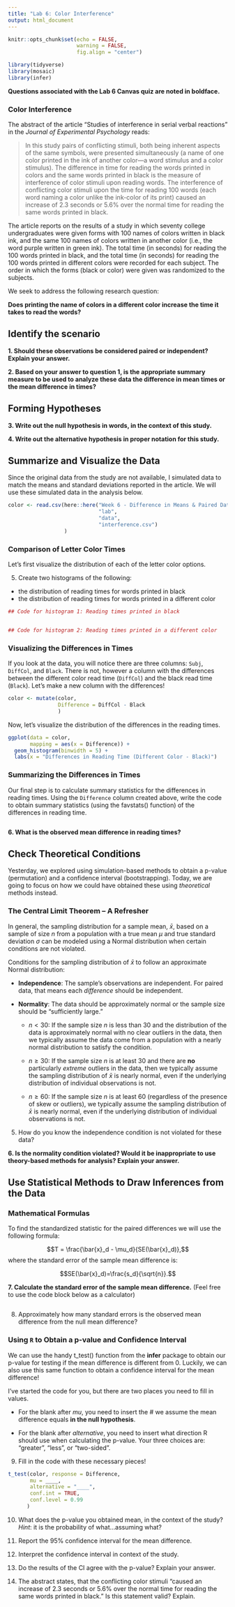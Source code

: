 ```yaml
---
title: "Lab 6: Color Interference"
output: html_document
---
```


```r
knitr::opts_chunk$set(echo = FALSE, 
                      warning = FALSE, 
                      fig.align = "center")

library(tidyverse)
library(mosaic)
library(infer)
```

**Questions associated with the Lab 6 Canvas quiz are noted in boldface.**

### Color Interference

The abstract of the article "Studies of interference in serial verbal reactions"
in the _Journal of Experimental Psychology_ reads:

> In this study pairs of conflicting stimuli, both being inherent aspects of the
same symbols, were presented simultaneously (a name of one color printed in the
ink of another color---a word stimulus and a color stimulus).
> The difference in time for reading the words printed in colors and the same
words printed in black is the measure of interference of color stimuli upon
reading words.
> The interference of conflicting color stimuli upon the time for reading 100
words (each word naming a color unlike the ink-color of its print) caused an
increase of 2.3 seconds or 5.6% over the normal time for reading the same words
printed in black.

The article reports on the results of a study in which seventy college
undergraduates were given forms with 100 names of colors written in black ink,
and the same 100 names of colors written in another color (i.e., the word purple
written in green ink).  The total time (in seconds) for reading the 100 words
printed in black, and the total time (in seconds) for reading the 100 words
printed in different colors were recorded for each subject. The order in which
the forms (black or color) were given was randomized to the subjects. 

We seek to address the following research question: 

__Does printing the name of colors in a different color increase the time it takes to read the words?__

## Identify the scenario

__1. Should these observations be considered paired or independent? Explain your answer.__


__2. Based on your answer to question 1, is the appropriate summary measure to be used to analyze these data the difference in mean times or the mean difference in times?__



## Forming Hypotheses

__3. Write out the null hypothesis in words, in the context of this study.__



__4. Write out the alternative hypothesis in proper notation for this study.__




## Summarize and Visualize the Data

Since the original data from the study are not available, I simulated data to
match the means and standard deviations reported in the article. We will use
these simulated data in the analysis below.

```r
color <- read.csv(here::here("Week 6 - Difference in Means & Paired Data", 
                             "lab", 
                             "data", 
                             "interference.csv")
                  )
```


### Comparison of Letter Color Times

Let's first visualize the distribution of each of the letter color options. 

5. Create two histograms of the following: 

- the distribution of reading times for words printed in black 
- the distribution of reading times for words printed in a different color


```r
## Code for histogram 1: Reading times printed in black


## Code for histogram 2: Reading times printed in a different color


```


### Visualizing the Differences in Times

If you look at the data, you will notice there are three columns: `Subj`, 
`DiffCol`, and `Black`. There is not, however a column with the differences 
between the different color read time (`DiffCol`) and the black read time
(`Black`). Let's make a new column with the differences!

```r
color <- mutate(color,
                Difference = DiffCol - Black
                )
```

Now, let's visualize the distribution of the differences in the reading times. 

```r
ggplot(data = color, 
       mapping = aes(x = Difference)) + 
  geom_histogram(binwidth = 5) +
  labs(x = "Differences in Reading Time (Different Color - Black)")
```


### Summarizing the Differences in Times

Our final step is to calculate summary statistics for the differences in 
reading times. Using the `Difference` column created above, write the code to
obtain summary statistics (using the favstats() function) of the differences in
reading time. 

```r

```

__6. What is the observed mean difference in reading times?__



## Check Theoretical Conditions

Yesterday, we explored using simulation-based methods to obtain a p-value 
(permutation) and a confidence interval (bootstrapping). Today, we are going to 
focus on how we could have obtained these using *theoretical* methods instead. 

### The Central Limit Theorem -- A Refresher

In general, the sampling distribution for a sample mean, $\bar{x}$, based on a
sample of size $n$ from a population with a true mean $\mu$ and true standard
deviation $\sigma$ can be modeled using a Normal distribution when certain
conditions are not violated.

Conditions for the sampling distribution of $\bar{x}$ to follow an approximate
Normal distribution:

* **Independence**: The sample’s observations are independent.  For paired data,
that means each *difference* should be independent.

* **Normality**: The data should be approximately normal or the sample size
should be "sufficiently large."

    - $n < 30$: If the sample size $n$ is less than 30 and the distribution of
    the data is approximately normal with no clear outliers in the data, then we
    typically assume the data come from a population with a nearly normal
    distribution to satisfy the condition.

    - $n \geq 30$: If the sample size $n$ is at least 30 and there are **no**
    particularly *extreme* outliers in the data, then we typically assume the
    sampling distribution of $\bar{x}$ is nearly normal, even if the underlying
    distribution of individual observations is not.
    
    - $n \geq 60$: If the sample size $n$ is at least 60 (regardless of the
    presence of skew or outliers), we typically assume the sampling distribution
    of $\bar{x}$ is nearly normal, even if the underlying distribution of
    individual observations is not.
    
 
5. How do you know the independence condition is not violated for these data?


__6. Is the normality condition violated? Would it be inappropriate to use theory-based methods for analysis?  Explain your answer.__



## Use Statistical Methods to Draw Inferences from the Data

### Mathematical Formulas 

To find the standardized statistic for the paired differences we will use the following formula:

$$T = \frac{\bar{x}_d - \mu_d}{SE(\bar{x}_d)},$$
where the standard error of the sample mean difference is:

$$SE(\bar{x}_d)=\frac{s_d}{\sqrt{n}}.$$

__7.  Calculate the standard error of the sample mean difference.__
(Feel free to use the code block below as a calculator)



```r

```


8. Approximately how many standard errors is the observed mean difference from the null mean difference?



### Using `R` to Obtain a p-value and Confidence Interval

We can use the handy t_test() function from the **infer** package to obtain 
our p-value for testing if the mean difference is different from 0. Luckily, we
can also use this same function to obtain a confidence interval for the mean
difference! 

I've started the code for you, but there are two places you need to fill in 
values. 

- For the blank after *mu*, you need to insert the # we assume the mean
difference equals **in the null hypothesis**. 

- For the blank after *alternative*, you need to insert what direction R should 
use when calculating the p-value. Your three choices are: "greater", "less", or
"two-sided". 

9. Fill in the code with these necessary pieces! 

```r
t_test(color, response = Difference, 
       mu = ____, 
       alternative = "____", 
       conf.int = TRUE, 
       conf.level = 0.99
      )
```

10. What does the p-value you obtained mean, in the context of the study? 
*Hint*: it is the probability of what...assuming what?


11. Report the 95% confidence interval for the mean difference. 



12.  Interpret the confidence interval in context of the study.



13.  Do the results of the CI agree with the p-value?  Explain your answer.



14.  The abstract states, that the conflicting color stimuli "caused an increase
of 2.3 seconds or 5.6% over the normal time for reading the same words printed
in black." Is this statement valid? Explain.


